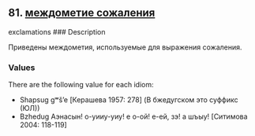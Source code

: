 ## 81. <a href =  'https://agricolamz.github.io/The_Circassian_Isoglosses_Database/81.html'>междометие сожаления</a>
exclamations
### Description

Приведены междометия, используемые для выражения сожаления.

### Values
There are the following value for each idiom:

* Shapsug  gʷš'e [Керашева 1957: 278] (В бжедугском это суффикс (ЮЛ))
* Bzhedug  Аэнасын! о-уииу-уиу! е о-ой! е-ей, зэ! а шъыу! [Ситимова 2004: 118-119] 


